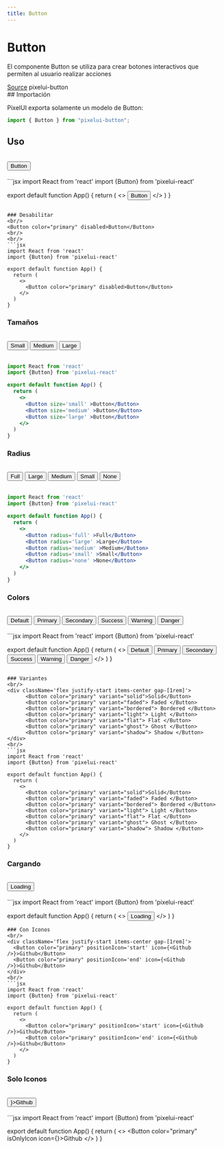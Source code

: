 ```yaml
---
title: Button
---
```



# Button

El componente Button se utiliza para crear botones interactivos que permiten al usuario realizar acciones

<div className='flex flex-row justify-start gap-[1rem]'>
  <a
    className='
      flex justify-center items-center
      gap-[.8rem] px-[.8rem] py-[.4rem]
      border border-sky-500 text-black bg-[#cccccc40] hover:bg-[#cccccc] cursor-pointer
      rounded-sm'
      href='https://github.com/Alejocabeza/pixelpulse/pacakges/components/button'
      target='_blank'
  > <Github /> Source</a>
  <a
    className='flex justify-center items-center
      gap-[.8rem] px-[.8rem] py-[.4rem]
      border border-sky-500 text-black bg-[#cccccc40] hover:bg-[#cccccc] cursor-pointer
      rounded-sm'
  ><Npm className='bg-red-500' /> pixelui-button</a>
</div>
## Importación

PixelUI exporta solamente un modelo de Button:

```jsx
import { Button } from "pixelui-button";
```

## Uso
<br/>
<Button color='primary'>Button</Button>
<br/>
<br/>
```jsx
import React from 'react'
import {Button} from 'pixelui-react'

export default function App() {
  return (
    <>
      <Button color="primary">Button</Button>
    </>
  )
}
```

### Desabilitar
<br/>
<Button color="primary" disabled>Button</Button>
<br/>
<br/>
```jsx
import React from 'react'
import {Button} from 'pixelui-react'

export default function App() {
  return (
    <>
      <Button color="primary" disabled>Button</Button>
    </>
  )
}
```

### Tamaños
<br/>
<div className='flex justify-start items-center gap-[1rem]'>
  <Button size='small' >Small</Button>
  <Button size='medium' >Medium</Button>
  <Button size='large' >Large</Button>
</div>
<br/>

```jsx
import React from 'react'
import {Button} from 'pixelui-react'

export default function App() {
  return (
    <>
      <Button size='small' >Button</Button>
      <Button size='medium' >Button</Button>
      <Button size='large' >Button</Button>
    </>
  )
}
```

### Radius
<br/>
<div className='flex justify-start items-center gap-[1rem]'>
  <Button radius='full' >Full</Button>
  <Button radius='large' >Large</Button>
  <Button radius='medium' >Medium</Button>
  <Button radius='small' >Small</Button>
  <Button radius='none' >None</Button>
</div>
<br/>

```jsx
import React from 'react'
import {Button} from 'pixelui-react'

export default function App() {
  return (
    <>
      <Button radius='full' >Full</Button>
      <Button radius='large' >Large</Button>
      <Button radius='medium' >Medium</Button>
      <Button radius='small' >Small</Button>
      <Button radius='none' >None</Button>
    </>
  )
}
```

### Colors
<br/>
<div className='flex justify-start items-center gap-[1rem]'>
  <Button color='default' >Default</Button>
  <Button color='primary' >Primary</Button>
  <Button color='secondary' >Secondary</Button>
  <Button color='success' >Success</Button>
  <Button color='warning' >Warning</Button>
  <Button color='danger' >Danger</Button>
</div>
<br/>
```jsx
import React from 'react'
import {Button} from 'pixelui-react'

export default function App() {
  return (
    <>
      <Button color='default' >Default</Button>
      <Button color='primary' >Primary</Button>
      <Button color='secondary' >Secondary</Button>
      <Button color='success' >Success</Button>
      <Button color='warning' >Warning</Button>
      <Button color='danger' >Danger</Button>
    </>
  )
}
```

### Variantes
<br/>
<div className='flex justify-start items-center gap-[1rem]'>
      <Button color="primary" variant="solid">Solid</Button>
      <Button color="primary" variant="faded"> Faded </Button>
      <Button color="primary" variant="bordered"> Bordered </Button>
      <Button color="primary" variant="light"> Light </Button>
      <Button color="primary" variant="flat"> Flat </Button>
      <Button color="primary" variant="ghost"> Ghost </Button>
      <Button color="primary" variant="shadow"> Shadow </Button>
</div>
<br/>
```jsx
import React from 'react'
import {Button} from 'pixelui-react'

export default function App() {
  return (
    <>
      <Button color="primary" variant="solid">Solid</Button>
      <Button color="primary" variant="faded"> Faded </Button>
      <Button color="primary" variant="bordered"> Bordered </Button>
      <Button color="primary" variant="light"> Light </Button>
      <Button color="primary" variant="flat"> Flat </Button>
      <Button color="primary" variant="ghost"> Ghost </Button>
      <Button color="primary" variant="shadow"> Shadow </Button>
    </>
  )
}
```
### Cargando
<br/>
<div className='flex justify-start items-center gap-[1rem]'>
      <Button color="primary" loading>Loading</Button>
</div>
<br/>
```jsx
import React from 'react'
import {Button} from 'pixelui-react'

export default function App() {
  return (
    <>
      <Button color="primary" loading>Loading</Button>
    </>
  )
}
```
### Con Iconos
<br/>
<div className='flex justify-start items-center gap-[1rem]'>
  <Button color="primary" positionIcon='start' icon={<Github />}>Github</Button>
  <Button color="primary" positionIcon='end' icon={<Github />}>Github</Button>
</div>
<br/>
```jsx
import React from 'react'
import {Button} from 'pixelui-react'

export default function App() {
  return (
    <>
      <Button color="primary" positionIcon='start' icon={<Github />}>Github</Button>
      <Button color="primary" positionIcon='end' icon={<Github />}>Github</Button>
    </>
  )
}
```
### Solo Iconos
<br/>
<div className='flex justify-start items-center gap-[1rem]'>
  <Button color="primary" isOnlyIcon icon={<Github />}>Github</Button>
</div>
<br/>
```jsx
import React from 'react'
import {Button} from 'pixelui-react'

export default function App() {
  return (
    <>
      <Button color="primary" isOnlyIcon icon={<Github />}>Github</Button>
    </>
  )
}
```
